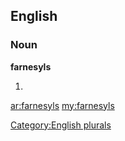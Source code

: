 ==English==

===Noun===
'''farnesyls'''

# {{plural of|[[farnesyl]]}}

[[Category:English plurals]]

[[ar:farnesyls]]
[[my:farnesyls]]